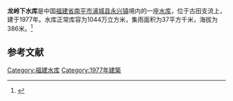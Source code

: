 {{Infobox Reservoir 
|name = 龙岭下水库
|nickname = 
|image = 
|image_caption = 
|map = 
|map_caption = 
|pushpin_map = China Fujian
|pushpin_map_caption = 
|code = BGC10200153
|class = 
|location_of_reservoir = [[福建省|福建省]][[南平市|南平市]][[浦城县|浦城县]][[永兴镇_(浦城县)|永兴镇]]
|location_of_dam = 
|inflow = 
|outflow = 
|catchment_area = 37
|reservoir_area = 
|mean_depth = 
|maximum_depth = 
|flood_level = 
|normal_water_level = 
|dead_water_level = 
|water_quality = 
|island = 
|maximum_storage_capacity = 
|normal_storage_capacity = 1044万
|dead_storage_capacity = 
|type_of_dam = 
|elevation_of_dam = 
|height_of_dam = 
|length_of_dam = 
|width_of_dam = 
|installed_capacity = 
|irrigated_area =
|start = 
|complete = 1977年
|cost = 
|emigrate = 
|latd = 27.995
|latm = 
|lats = 
|latNS = N
|longd = 118.3553
|longm = 
|longs = 
|longEW = E
|website = 
|footnotes = 
}}
<mapframe latitude="27.995" longitude="118.3553" zoom="14" width="280" height="300" align="right" />
'''龙岭下水库'''是中国[[福建省|福建省]][[南平市|南平市]][[浦城县|浦城县]][[永兴镇_(浦城县)|永兴镇]]境内的一座[[水库|水库]]，位于古田支流上，建于1977年。水库正常库容为1044万立方米，集雨面积为37平方千米，海拔为386米。<ref>{{cite web|url=http://brim.ihb.ac.cn/12/CN/12.asp|title=中国大中型水库基本特征数据库|work=中国生物多样性信息系统内陆水体生物学分部|deadurl=yes|archiveurl=https://web.archive.org/web/20120402061833/http://brim.ihb.ac.cn/12/CN/12.asp|archivedate=2012-04-02}}</ref>
== 参考文献 ==
{{Reflist}}

{{福建小作品}}

[[Category:福建水库|Category:福建水库]]
[[Category:1977年建築|Category:1977年建築]]